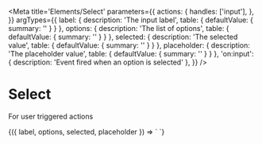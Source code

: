
<Meta
  title='Elements/Select'
  parameters={{
    actions: {
      handles: ['input'],
    },
  }}
  argTypes={{
    label: {
      description: 'The input label',
      table: { defaultValue: { summary: '' } }
    },
    options: {
      description: 'The list of options',
      table: { defaultValue: { summary: '' } }
    },
    selected: {
      description: 'The selected value',
      table: { defaultValue: { summary: '' } }
    },
    placeholder: {
      description: 'The placeholder value',
      table: { defaultValue: { summary: '' } }
    },
    'on:input': {
      description: 'Event fired when an option is selected'
    },
  }}
/>

# Select

For user triggered actions

<Canvas>
  <Story
    name='Select'
    args={{
      label: 'Your options',
      options: 'Option 1, Option 2, Option 3',
      selected: '',
      placeholder: "Some placeholder..."
    }}
  >
    {({ label, options, selected, placeholder }) => `
      <v-select
        label='${label}'
        options='${options}'
        selected='${selected}'
        placeholder='${placeholder}'
      />
    `}
  </Story>
</Canvas>
